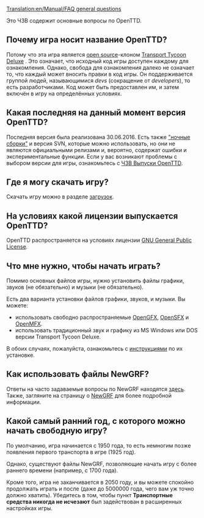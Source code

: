 [[Translation:en/Manual/FAQ general questions]]



Это ЧЗВ содержит основные вопросы по OpenTTD.

==Почему игра носит название OpenTTD?==
Потому что эта игра является [http://www.opensource.org/ open source]-клоном [[ru/Archive/OpenTTD/Transport Tycoon Deluxe|Transport Tycoon Deluxe]] .
Это означает, что исходный код игры доступен каждому для ознакомления.  Однако, свобода для ознакомления далеко не означает то, что каждый может вносить правки в код игры. Он поддерживается группой людей, называющимися ''devs'' (сокращение от ''developers''), то есть разработчиками.  Код может быть предоставлен им, и затем включён в игру на определённых условиях.

==Какая последняя на данный момент версия OpenTTD?==
Последняя версия {{en/Version}} была реализована 30.06.2016. Есть также [[en/Archive/Community/Nightly build|"ночные сборки"]] и версия SVN, которые можно использовать, но они не являются официальными релизами и, вероятно, содержат ошибки и экспериментальные функции. Если у вас возникают проблемы с выбором версии для игры, ознакомьтесь с [[ru/Archive/Community/ЧЗВ выпуски OpenTTD|ЧЗВ Выпуски OpenTTD]].

==Где я могу скачать игру?==
Скачать игру можно в разделе [https://www.openttd.org/downloads/openttd-releases/latest загрузок].

==На условиях какой лицензии выпускается OpenTTD?==
OpenTTD распространяется на условиях лицензии [http://www.gnu.org/copyleft/gpl.html GNU General Public License].

==Что мне нужно, чтобы начать играть?==
Помимо основных файлов игры, нужно установить файлы графики, звуков (не обязательно) и музыки (не обязательно).

Есть два варианта установки файлов графики, звуков, и музыки. Вы можете:
* использовать свободно распространяемые [[en/Archive/Community/Graphics Replacement|OpenGFX]], [[en/Basesets/OpenSFX|OpenSFX]] и [[en/Basesets/OpenMSX|OpenMFX]].
* использовать традиционный звук и графику из MS Windows или DOS версии Transport Tycoon Deluxe.
В обоих случаях, пожалуйста, ознакомьтесь с [[ru/Manual/Установка|инструкциями]] по их установке.

==Как использовать файлы NewGRF?==
Ответы на часто задаваемые вопросы по NewGRF находятся [[ru/Archive/Community/ЧЗВ NewGRF|здесь]]. Также, загляните на страницу о [[ru/Manual/NewGRF|NewGRF]] для более подробной информации.

==Какой самый ранний год, с которого можно начать свободную игру?==
По умолчанию, игра начинается с 1950 года, то есть немногим позже появления первого транспорта в игре (1925 год).

Однако, существуют файлы NewGRF, позволяющие начать игру с более раннего времени (например, с 1700 года).

Кроме того, игра не заканчивается в 2050 году, и вы можете спокойно продолжать играть и после (даже до 5000000 года, чего вам уж точно должно хватить). Убедитесь в том, чтобы пункт '''Транспортные средства никогда не исчезают''' был задействован в расширенных настройках игры.